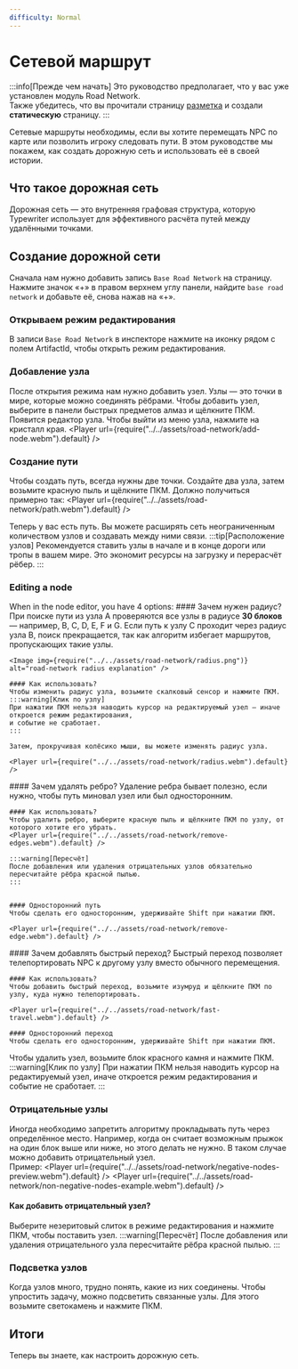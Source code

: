 ```yaml
---
difficulty: Normal
---
```




# Сетевой маршрут
:::info[Прежде чем начать]
Это руководство предполагает, что у вас уже установлен модуль Road Network.\
Также убедитесь, что вы прочитали страницу
[разметка](../../02-getting-started/02-layout.mdx)
и создали **статическую** страницу.
:::

Сетевые маршруты необходимы, если вы хотите перемещать NPC по карте или позволить
игроку следовать пути. В этом руководстве мы покажем, как создать дорожную сеть и
использовать её в своей истории.

## Что такое дорожная сеть
Дорожная сеть — это внутренняя графовая структура, которую Typewriter использует
для эффективного расчёта путей между удалёнными точками.

## Создание дорожной сети
Сначала нам нужно добавить запись `Base Road Network` на страницу. Нажмите значок
«+» в правом верхнем углу панели, найдите `base road network` и добавьте её,
снова нажав на «+».

<EntrySearch entryName='base_road_network' />

### Открываем режим редактирования
В записи `Base Road Network` в инспекторе нажмите на иконку <ActionButton button='capture'/> рядом
с полем ArtifactId, чтобы открыть режим редактирования.

### Добавление узла
После открытия режима нам нужно добавить узел. Узлы — это точки в мире, которые
можно соединять рёбрами. Чтобы добавить узел, выберите в панели быстрых предметов
алмаз и щёлкните ПКМ. Появится редактор узла. Чтобы выйти из меню узла, нажмите на
кристалл края.
<Player url={require("../../assets/road-network/add-node.webm").default} />

### Создание пути
Чтобы создать путь, всегда нужны две точки. Создайте два узла, затем возьмите
красную пыль и щёлкните ПКМ. Должно получиться примерно так:
<Player url={require("../../assets/road-network/path.webm").default} />

Теперь у вас есть путь. Вы можете расширять сеть неограниченным количеством узлов и создавать между ними связи.
:::tip[Расположение узлов]
Рекомендуется ставить узлы в начале и в конце дороги или тропы в вашем мире.
Это экономит ресурсы на загрузку и перерасчёт рёбер.
:::

### Editing a node
When in the node editor, you have 4 options:
<Tabs groupId="node-editor" queryString>
  <TabItem value="change-radius" label="Change Radius" default>
    #### Зачем нужен радиус?
    При поиске пути из узла A проверяются все узлы в радиусе **30 блоков** — например, B, C, D, E, F и G.
    Если путь к узлу C проходит через радиус узла B, поиск прекращается, так как алгоритм избегает маршрутов,
    пропускающих такие узлы.
    
    <Image img={require("../../assets/road-network/radius.png")} alt="road-network radius explanation" />

    #### Как использовать?
    Чтобы изменить радиус узла, возьмите скалковый сенсор и нажмите ПКМ.
    :::warning[Клик по узлу]
    При нажатии ПКМ нельзя наводить курсор на редактируемый узел — иначе откроется режим редактирования,
    и событие не сработает.
    :::

    Затем, прокручивая колёсико мыши, вы можете изменять радиус узла.

    <Player url={require("../../assets/road-network/radius.webm").default} />
  </TabItem>
  <TabItem value="remove-edge" label="Remove Edge">
    #### Зачем удалять ребро?
    Удаление ребра бывает полезно, если нужно, чтобы путь миновал узел или был односторонним.

    #### Как использовать?
    Чтобы удалить ребро, выберите красную пыль и щёлкните ПКМ по узлу, от которого хотите его убрать.
    <Player url={require("../../assets/road-network/remove-edges.webm").default} />

    :::warning[Пересчёт]
    После добавления или удаления отрицательных узлов обязательно пересчитайте рёбра красной пылью.
    :::


    #### Односторонний путь
    Чтобы сделать его односторонним, удерживайте Shift при нажатии ПКМ.

    <Player url={require("../../assets/road-network/remove-edge.webm").default} />
  </TabItem>
  <TabItem value="fast-travel" label="Add Fast Travel Connection">
    #### Зачем добавлять быстрый переход?
    Быстрый переход позволяет телепортировать NPC к другому узлу вместо обычного перемещения.

    #### Как использовать?
    Чтобы добавить быстрый переход, возьмите изумруд и щёлкните ПКМ по узлу, куда нужно телепортировать.

    <Player url={require("../../assets/road-network/fast-travel.webm").default} />

    #### Односторонний переход
    Чтобы сделать его односторонним, удерживайте Shift при нажатии ПКМ.
  </TabItem>
  <TabItem value="remove-node" label="Remove Node">
    Чтобы удалить узел, возьмите блок красного камня и нажмите ПКМ.
    :::warning[Клик по узлу]
    При нажатии ПКМ нельзя наводить курсор на редактируемый узел,
    иначе откроется режим редактирования и событие не сработает.
    :::
  </TabItem>
</Tabs>

### Отрицательные узлы
Иногда необходимо запретить алгоритму прокладывать путь через определённое место.
Например, когда он считает возможным прыжок на один блок выше или ниже, но этого делать не нужно.
В таком случае можно добавить отрицательный узел.\
Пример:
<Tabs groupId="negative-nodes" queryString>
  <TabItem value="with" label="With Negative Node" default>
    <Player url={require("../../assets/road-network/negative-nodes-preview.webm").default} />
  </TabItem>
  <TabItem value="without" label="Without Negative Node">
     <Player url={require("../../assets/road-network/non-negative-nodes-example.webm").default} />
  </TabItem>
</Tabs>

#### Как добавить отрицательный узел?
Выберите незеритовый слиток в режиме редактирования и нажмите ПКМ, чтобы поставить узел.
:::warning[Пересчёт]
После добавления или удаления отрицательного узла пересчитайте рёбра красной пылью.
:::

### Подсветка узлов
Когда узлов много, трудно понять, какие из них соединены.
Чтобы упростить задачу, можно подсветить связанные узлы.
Для этого возьмите светокамень и нажмите ПКМ.

## Итоги
Теперь вы знаете, как настроить дорожную сеть.
